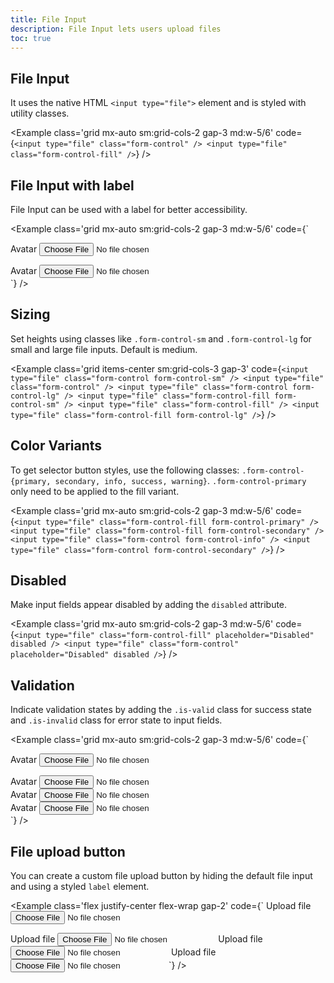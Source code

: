 ```yaml
---
title: File Input
description: File Input lets users upload files
toc: true
---
```


## File Input
It uses the native HTML `<input type="file">` element and is styled with utility classes.

<Example class='grid mx-auto sm:grid-cols-2 gap-3 md:w-5/6' code={`<input type="file" class="form-control" />
<input type="file" class="form-control-fill" />`} />

## File Input with label

File Input can be used with a label for better accessibility.

<Example class='grid mx-auto sm:grid-cols-2 gap-3 md:w-5/6' code={`<div class="form-field">
    <label class="form-label">Avatar</label>
    <input type="file" class="form-control" />
  </div>
  <div class="form-field">
    <label class="form-label">Avatar</label>
    <input type="file" class="form-control-fill" />
  </div>`} />

## Sizing

Set heights using classes like <code>.form-control-sm</code> and <code>.form-control-lg</code> for small and large file inputs. Default is medium.

<Example class='grid items-center sm:grid-cols-3 gap-3' code={`<input type="file" class="form-control form-control-sm" />
  <input type="file" class="form-control" />
  <input type="file" class="form-control form-control-lg" />
  <input type="file" class="form-control-fill form-control-sm" />
  <input type="file" class="form-control-fill" />
  <input type="file" class="form-control-fill form-control-lg" />`} />

## Color Variants

To get selector button styles, use the following classes: `.form-control-{primary, secondary, info, success, warning}`. `.form-control-primary` only need to be applied to the fill variant.

<Example class='grid mx-auto sm:grid-cols-2 gap-3 md:w-5/6' code={`<input type="file" class="form-control-fill form-control-primary" />
  <input type="file" class="form-control-fill form-control-secondary" />
  <input type="file" class="form-control form-control-info" />
  <input type="file" class="form-control form-control-secondary" />`} />

## Disabled

Make input fields appear disabled by adding the `disabled` attribute.

<Example class='grid mx-auto sm:grid-cols-2 gap-3 md:w-5/6' code={`<input type="file" class="form-control-fill" placeholder="Disabled" disabled />
  <input type="file" class="form-control" placeholder="Disabled" disabled />`} />

## Validation

Indicate validation states by adding the `.is-valid` class for success state and `.is-invalid` class for error state to input fields.

<Example class='grid mx-auto sm:grid-cols-2 gap-3 md:w-5/6' code={`<div class="form-field">
    <label class="form-label">Avatar</label>
    <input type="file" class="form-control-fill is-valid" />
  </div>
  <div class="form-field">
    <label class="form-label">Avatar</label>
    <input type="file" class="form-control is-valid" />
  </div>
  <div class="form-field">
    <label class="form-label">Avatar</label>
    <input type="file" class="form-control-fill is-invalid" />
  </div>
  <div class="form-field">
    <label class="form-label">Avatar</label>
    <input type="file" class="form-control is-invalid" />
  </div>`} />

## File upload button

You can create a custom file upload button by hiding the default file input and using a styled `label` element.

<Example class='flex justify-center flex-wrap gap-2' code={`<label class='btn btn-primary' for="btnFileUpload">
    <span class='icon-[material-symbols--cloud-upload] text-base'></span>
    Upload file
  </label>
  <input type='file' id='btnFileUpload' />

  <label class='btn btn-secondary' for="btnFileUploadSecondary">
    <span class='icon-[material-symbols--cloud-upload] text-base'></span>
    Upload file
  </label>
  <input type='file' id='btnFileUploadSecondary' />

  <label class='btn btn-outline-primary' for="btnFileUploadOutlined">
    <span class='icon-[material-symbols--cloud-upload] text-base'></span>
    Upload file
  </label>
  <input type='file' id='btnFileUploadOutlined' />

  <label class='btn btn-text-secondary' for="btnFileUploadText">
    <span class='icon-[material-symbols--cloud-upload] text-base'></span>
    Upload file
  </label>
  <input type='file' id='btnFileUploadText' />`} />
